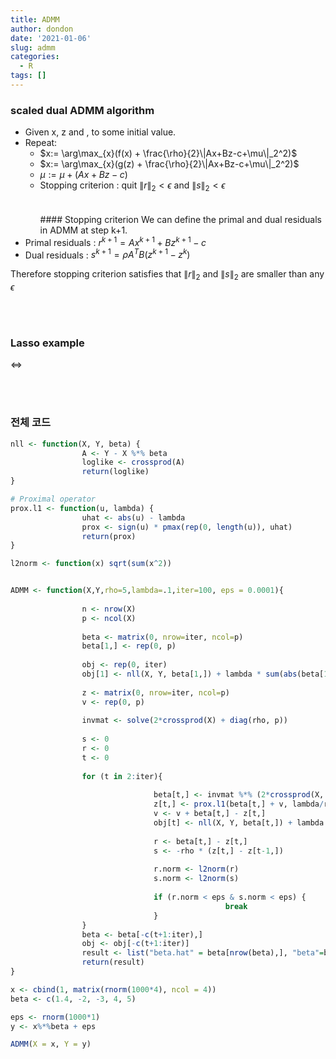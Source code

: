 ```yaml
---
title: ADMM
author: dondon
date: '2021-01-06'
slug: admm
categories:
  - R
tags: []
---
```



### scaled dual ADMM algorithm 

* Given x, z and \mu, \rho to some initial value. 
* Repeat:
    + $x:= \arg\max_{x}(f(x) + \frac{\rho}{2}\|Ax+Bz-c+\mu\|_2^2)$
    + $x:= \arg\max_{x}(g(z) + \frac{\rho}{2}\|Ax+Bz-c+\mu\|_2^2)$
    + $\mu:= \mu + (Ax + Bz - c)$
    + Stopping criterion : quit $\|r\|_2<\epsilon$ and $\|s\|_2<\epsilon$
<br><br><br>
#### Stopping criterion 
We can define the primal and dual residuals in ADMM at step k+1.\
* Primal residuals : $r^{k+1} = Ax^{k+1} + Bz^{k+1} - c$ \
* Dual residuals : $s^{k+1} = \rho A^TB(z^{k+1} - z^k)$ \

Therefore stopping criterion satisfies that $\|r\|_2$ and $\|s\|_2$ are smaller than any $\epsilon$

<br><br>

### Lasso example 

\begin{equation*}
\begin{aligned}
& \underset{\beta}{\text{minimize}}
& & \sum_{i=1}^n (y_i - \beta_0 - x_i^t\beta)^2 + \lambda \sum_{j = 1}^p |\beta_j| \\
\end{aligned}
\end{equation*}

$\Leftrightarrow$

\begin{equation*}
\begin{aligned}
& \underset{\beta}{\text{minimize}}
& & f(\beta) + f(z) \\
& \text{subject to}
& & I\beta - IZ = 0
\end{aligned}
\end{equation*}


<br><br>


### 전체 코드 

```r
nll <- function(X, Y, beta) {
                A <- Y - X %*% beta
                loglike <- crossprod(A)
                return(loglike)
}

# Proximal operator
prox.l1 <- function(u, lambda) {
                uhat <- abs(u) - lambda
                prox <- sign(u) * pmax(rep(0, length(u)), uhat)
                return(prox)
}

l2norm <- function(x) sqrt(sum(x^2))


ADMM <- function(X,Y,rho=5,lambda=.1,iter=100, eps = 0.0001){
                
                n <- nrow(X)
                p <- ncol(X)
                
                beta <- matrix(0, nrow=iter, ncol=p) 
                beta[1,] <- rep(0, p)
                
                obj <- rep(0, iter)
                obj[1] <- nll(X, Y, beta[1,]) + lambda * sum(abs(beta[1,]))
                
                z <- matrix(0, nrow=iter, ncol=p)
                v <- rep(0, p)     
                
                invmat <- solve(2*crossprod(X) + diag(rho, p))
                
                s <- 0    
                r <- 0    
                t <- 0
                
                for (t in 2:iter){
                                
                                beta[t,] <- invmat %*% (2*crossprod(X, Y) + rho * (z[t-1,]-v))
                                z[t,] <- prox.l1(beta[t,] + v, lambda/rho)
                                v <- v + beta[t,] - z[t,]
                                obj[t] <- nll(X, Y, beta[t,]) + lambda * sum(abs(beta[t,]))
                                
                                r <- beta[t,] - z[t,]
                                s <- -rho * (z[t,] - z[t-1,])
                                
                                r.norm <- l2norm(r)
                                s.norm <- l2norm(s)
                                
                                if (r.norm < eps & s.norm < eps) {
                                                break
                                }
                }
                beta <- beta[-c(t+1:iter),]
                obj <- obj[-c(t+1:iter)]
                result <- list("beta.hat" = beta[nrow(beta),], "beta"=beta, "objective"=obj, "iter"=t)
                return(result)
}

x <- cbind(1, matrix(rnorm(1000*4), ncol = 4))
beta <- c(1.4, -2, -3, 4, 5)

eps <- rnorm(1000*1)　
y <- x%*%beta + eps 

ADMM(X = x, Y = y)
```